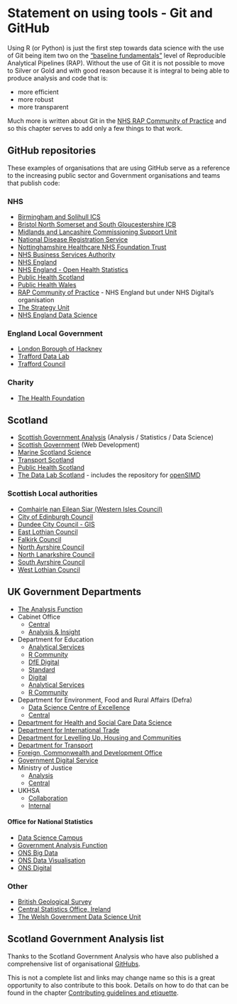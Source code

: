 # Statement on using tools - Git and GitHub

Using R (or Python) is just the first step towards data science with the use of Git being item two on the ["baseline fundamentals"](https://nhsdigital.github.io/rap-community-of-practice/introduction_to_RAP/levels_of_RAP/#baseline-rap---getting-the-fundamentals-right) level of Reproducible Analytical Pipelines (RAP). 
Without the use of Git it is not possible to move to Silver or Gold and with good reason because it is integral to being able to produce analysis and code that is:

- more efficient
- more robust
- more transparent

Much more is written about Git in the [NHS RAP Community of Practice](https://nhsdigital.github.io/rap-community-of-practice/training_resources/git/introduction-to-git/) and so this chapter serves to add only a few things to that work.

## GitHub repositories {#github-examples}

These examples of organisations that are using GitHub serve as a reference to the increasing public sector and Government organisations and teams that publish code:

### NHS

* [Birmingham and Solihull ICS](https://github.com/Birmingham-and-Solihull-ICS)  
* [Bristol North Somerset and South Gloucestershire ICB](https://github.com/nhs-bnssg-analytics)  
* [Midlands and Lancashire Commissioning Support Unit](https://github.com/MLCSU)  
* [National Disease Registration Service](https://github.com/NHSE-NDRS)
* [Nottinghamshire Healthcare NHS Foundation  Trust](https://github.com/CDU-data-science-team/)  
* [NHS Business Services Authority](https://github.com/nhsbsa-data-analytics)
* [NHS England](https://github.com/nhsengland)  
* [NHS England - Open Health Statistics](https://nhsengland.github.io/open-health-statistics/)
* [Public Health Scotland](https://github.com/Public-Health-Scotland)  
* [Public Health Wales](https://github.com/public-health-wales-health-intelligence)
* [RAP Community of Practice](https://github.com/NHSDigital/rap-community-of-practice) - NHS England but under NHS Digital's organisation  
* [The Strategy Unit](https://github.com/The-Strategy-Unit)  
* [NHS England Data Science](https://nhsengland.github.io/datascience/)  

### England Local Government

* [London Borough of Hackney](https://github.com/LBHackney-IT)
* [Trafford Data Lab](https://github.com/traffordDataLab)
* [Trafford Council](https://github.com/TraffordCouncil)

### Charity

* [The Health Foundation](https://github.com/HFAnalyticsLab)

## Scotland

-   [Scottish Government Analysis](https://github.com/ScotGovAnalysis) (Analysis / Statistics / Data Science)
-   [Scottish Government](https://github.com/scottishgovernment) (Web Development)
-   [Marine Scotland Science](https://github.com/MarineScotlandScience)
-   [Transport Scotland](https://github.com/TransportScotland)
-   [Public Health Scotland](https://github.com/Public-Health-Scotland)
-   [The Data Lab Scotland ](https://github.com/TheDataLabScotland) - includes the repository for [openSIMD](https://github.com/TheDataLabScotland/openSIMD)

### Scottish Local authorities

-   [Comhairle nan Eilean Siar (Western Isles Council)](https://github.com/cne-siar)
-   [City of Edinburgh Council](https://github.com/edinburghcouncil)
-   [Dundee City Council - GIS](https://github.com/DundeeCityCouncil)
-   [East Lothian Council](https://github.com/ELCwebteam)
-   [Falkirk Council](https://github.com/Falkirk-Council)
-   [North Ayrshire Council](https://github.com/north-ayrshire-council)
-   [North Lanarkshire Council](https://github.com/north-lanarkshire-council)
-   [South Ayrshire Council](https://github.com/southayrshire)
-   [West Lothian Council](https://github.com/westlothiancouncil)

## UK Government Departments

-   [The Analysis Function](https://github.com/best-practice-and-impact)
-   Cabinet Office
    - [Central](https://github.com/cabinetoffice)
    - [Analysis & Insight](https://github.com/co-analysis)
-   Department for Education 
    - [Analytical Services](https://github.com/dfe-analytical-services)
    - [R Community](https://github.com/DfE-R-Community) 
    - [DfE Digital](https://github.com/DFE-Digital)
    - [Standard](https://github.com/DFEAGILEDEVOPS)
    - [Digital](https://github.com/DFE-Digital)
    - [Analytical Services](https://github.com/dfe-analytical-services)
    - [R Community](https://github.com/DfE-R-Community)
-   Department for Environment, Food and Rural Affairs (Defra) 
    - [Data Science Centre of Excellence](https://github.com/Defra-Data-Science-Centre-of-Excellence)
    - [Central](https://github.com/defra)
-   [Department for Health and Social Care Data Science](https://github.com/DataS-DHSC)
-   [Department for International Trade](https://github.com/uktrade)
-   [Department for Levelling Up, Housing and Communities](https://github.com/communitiesuk)
-   [Department for Transport](https://github.com/department-for-transport)
-   [Foreign, Commonwealth and Development Office](https://github.com/DFID)
-   [Government Digital Service](https://github.com/alphagov)
-   Ministry of Justice 
    - [Analysis](https://github.com/moj-analytical-services)
    - [Central](https://github.com/ministryofjustice)
-   UKHSA 
    - [Collaboration](https://github.com/ukhsa-collaboration) 
    - [Internal](https://github.com/UKHSA-Internal)

#### Office for National Statistics

-   [Data Science Campus](https://github.com/datasciencecampus)
-   [Government Analysis Function](https://github.com/best-practice-and-impact)
-   [ONS Big Data](https://github.com/ONSBigData)
-   [ONS Data Visualisation](https://github.com/ONSvisual)
-   [ONS Digital](https://github.com/ONSdigital)

### Other

-   [British Geological Survey](https://github.com/BritishGeologicalSurvey)
-   [Central Statistics Office, Ireland](https://github.com/CSOIreland)
-   [The Welsh Government Data Science Unit](https://github.com/wgdsu)


:::{.callout-note collapse=false appearance='default' icon=true}
## Scotland Government Analysis list
Thanks to the Scotland Government Analysis who have also published a comprehensive list of organisational [GitHubs](https://github.com/ScotGovAnalysis/welcome/blob/main/public-sector-github-orgs.md).
:::


This is not a complete list and links may change name so this is a great opportunity to also contribute to this book.
Details on how to do that can be found in the chapter [Contributing guidelines and etiquette](#contrib).

